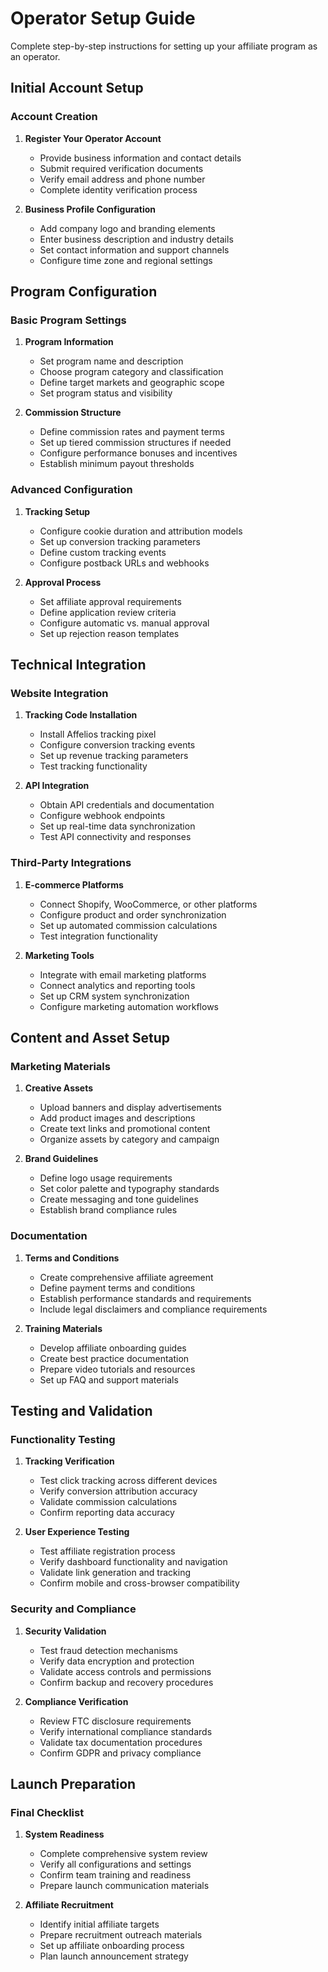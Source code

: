 # Operator Setup Guide

Complete step-by-step instructions for setting up your affiliate program as an operator.

## Initial Account Setup

### Account Creation
1. **Register Your Operator Account**
   - Provide business information and contact details
   - Submit required verification documents
   - Verify email address and phone number
   - Complete identity verification process

2. **Business Profile Configuration**
   - Add company logo and branding elements
   - Enter business description and industry details
   - Set contact information and support channels
   - Configure time zone and regional settings

## Program Configuration

### Basic Program Settings
1. **Program Information**
   - Set program name and description
   - Choose program category and classification
   - Define target markets and geographic scope
   - Set program status and visibility

2. **Commission Structure**
   - Define commission rates and payment terms
   - Set up tiered commission structures if needed
   - Configure performance bonuses and incentives
   - Establish minimum payout thresholds

### Advanced Configuration
1. **Tracking Setup**
   - Configure cookie duration and attribution models
   - Set up conversion tracking parameters
   - Define custom tracking events
   - Configure postback URLs and webhooks

2. **Approval Process**
   - Set affiliate approval requirements
   - Define application review criteria
   - Configure automatic vs. manual approval
   - Set up rejection reason templates

## Technical Integration

### Website Integration
1. **Tracking Code Installation**
   - Install Affelios tracking pixel
   - Configure conversion tracking events
   - Set up revenue tracking parameters
   - Test tracking functionality

2. **API Integration**
   - Obtain API credentials and documentation
   - Configure webhook endpoints
   - Set up real-time data synchronization
   - Test API connectivity and responses

### Third-Party Integrations
1. **E-commerce Platforms**
   - Connect Shopify, WooCommerce, or other platforms
   - Configure product and order synchronization
   - Set up automated commission calculations
   - Test integration functionality

2. **Marketing Tools**
   - Integrate with email marketing platforms
   - Connect analytics and reporting tools
   - Set up CRM system synchronization
   - Configure marketing automation workflows

## Content and Asset Setup

### Marketing Materials
1. **Creative Assets**
   - Upload banners and display advertisements
   - Add product images and descriptions
   - Create text links and promotional content
   - Organize assets by category and campaign

2. **Brand Guidelines**
   - Define logo usage requirements
   - Set color palette and typography standards
   - Create messaging and tone guidelines
   - Establish brand compliance rules

### Documentation
1. **Terms and Conditions**
   - Create comprehensive affiliate agreement
   - Define payment terms and conditions
   - Establish performance standards and requirements
   - Include legal disclaimers and compliance requirements

2. **Training Materials**
   - Develop affiliate onboarding guides
   - Create best practice documentation
   - Prepare video tutorials and resources
   - Set up FAQ and support materials

## Testing and Validation

### Functionality Testing
1. **Tracking Verification**
   - Test click tracking across different devices
   - Verify conversion attribution accuracy
   - Validate commission calculations
   - Confirm reporting data accuracy

2. **User Experience Testing**
   - Test affiliate registration process
   - Verify dashboard functionality and navigation
   - Validate link generation and tracking
   - Confirm mobile and cross-browser compatibility

### Security and Compliance
1. **Security Validation**
   - Test fraud detection mechanisms
   - Verify data encryption and protection
   - Validate access controls and permissions
   - Confirm backup and recovery procedures

2. **Compliance Verification**
   - Review FTC disclosure requirements
   - Verify international compliance standards
   - Validate tax documentation procedures
   - Confirm GDPR and privacy compliance

## Launch Preparation

### Final Checklist
1. **System Readiness**
   - Complete comprehensive system review
   - Verify all configurations and settings
   - Confirm team training and readiness
   - Prepare launch communication materials

2. **Affiliate Recruitment**
   - Identify initial affiliate targets
   - Prepare recruitment outreach materials
   - Set up affiliate onboarding process
   - Plan launch announcement strategy
